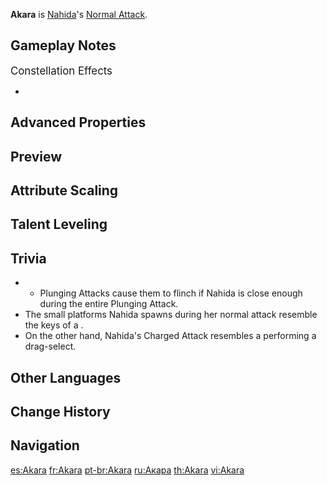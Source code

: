 {{Talent Infobox
|image         = Talent Akara.png
|character     = Nahida
|type          = Normal Attack
|info          = '''Normal Attack'''<br>Performs up to 4 attacks that deal {{Color|Dendro DMG}} to opponents in front of her.<br><br>'''Charged Attack'''<br>Consumes a certain amount of Stamina to deal {{Color|AoE Dendro DMG}} to opponents in front of her after a short casting time.<br><br>'''Plunging Attack'''<br>Calling upon the might of Dendro, Nahida plunges towards the ground from mid-air, damaging all opponents in her path. Deals {{Color|AoE Dendro DMG}} upon impact with the ground.
|scale_att1    = ATK
|hit1          = 40.3–76.6%
|hit2          = 37.0–70.3%
|hit3          = 45.9–87.2%
|hit4          = 58.4–111%
|charged       = 132.0–250.8%
|chargedStamina= 50
|plunge        = 56.8–120.3%
|plungeLow     = 114–240.5%
|plungeHigh    = 142–300.4%
}}
'''Akara''' is [[Nahida]]'s [[Normal Attack]].

==Gameplay Notes==
;<big>Constellation Effects</big>
* {{Talent Note|constellation|6|The Fruit of Reason's Culmination}}

==Advanced Properties==
{{Advanced Properties
|title   = Normal Attack 1-Hit
|gu      = 1U
|icdtag  = Normal Attack
|icdtype = 2.5s/3 Hits
|poise   = 7.557
|impulse = 2

|title2   = Normal Attack 2-Hit
|gu2      = 1U
|icdtag2  = Normal Attack
|icdtype2 = 2.5s/3 Hits
|poise2   = 6.933
|impulse2 = 2

|title3   = Normal Attack 3-Hit
|gu3      = 1U
|icdtag3  = Normal Attack
|icdtype3 = 2.5s/3 Hits
|poise3   = 8.601
|impulse3 = 2

|title4   = Normal Attack 4-Hit
|gu4      = 1U
|icdtag4  = Normal Attack
|icdtype4 = 2.5s/3 Hits
|poise4   = 10.951
|impulse4 = 3

|title5   = Charged Attack
|gu5      = 1U
|icdtag5  = none
|poise5   = 80
|impulse5 = 3

|title6   = Plunging Attack Collision
|gu6      = 0U
|icdtag6  = none
|poise6   = 5
|impulse6 = 2

|title7   = Low Plunge
|gu7      = 1U
|icdtag7  = none
|poise7   = 50
|impulse7 = 3

|title8   = High Plunge
|gu8      = 1U
|icdtag8  = none
|poise8   = 100
|impulse8 = 4
}}

==Preview==
{{Preview
|file1    = Akara Normal Preview
|caption1 = Normal Attack

|file2    = Akara Charged Preview
|caption2 = Charged Attack

|file3    = Akara Plunging Preview
|caption3 = Plunging Attack
}}

==Attribute Scaling==
{{Talent Scaling
|talentType=Normal Attack
|levels=11
|order=hit1,hit2,hit3,hit4,charged_title,charged,stamina,plunge_title,plunge,plungelow,plungehigh
|titles=1-Hit DMG (%),2-Hit DMG (%),3-Hit DMG (%),4-Hit DMG (%),Charged Attack,Charged Attack DMG (%),Charged Attack Stamina Cost,Plunging Attack,Plunge DMG (%),Low Plunge DMG (%),High Plunge DMG (%)
|hit1_1=40.3
|hit1_2=43.33
|hit1_3=46.35
|hit1_4=50.38
|hit1_5=53.4
|hit1_6=56.43
|hit1_7=60.46
|hit1_8=64.49
|hit1_9=68.52
|hit1_10=72.55
|hit1_11=76.58
|hit2_1=36.97
|hit2_2=39.75
|hit2_3=42.52
|hit2_4=46.22
|hit2_5=48.99
|hit2_6=51.76
|hit2_7=55.46
|hit2_8=59.16
|hit2_9=62.86
|hit2_10=66.55
|hit2_11=70.25
|hit3_1=45.87
|hit3_2=49.31
|hit3_3=52.76
|hit3_4=57.34
|hit3_5=60.78
|hit3_6=64.22
|hit3_7=68.81
|hit3_8=73.4
|hit3_9=77.99
|hit3_10=82.57
|hit3_11=87.16
|hit4_1=58.41
|hit4_2=62.79
|hit4_3=67.17
|hit4_4=73.01
|hit4_5=77.39
|hit4_6=81.77
|hit4_7=87.61
|hit4_8=93.45
|hit4_9=99.29
|hit4_10=105.13
|hit4_11=110.97
|charged_1=132
|charged_2=141.9
|charged_3=151.8
|charged_4=165
|charged_5=174.9
|charged_6=184.8
|charged_7=198
|charged_8=211.2
|charged_9=224.4
|charged_10=237.6
|charged_11=250.8
|stamina=50
|plunge_1=56.83
|plunge_2=61.45
|plunge_3=66.08
|plunge_4=72.69
|plunge_5=77.31
|plunge_6=82.6
|plunge_7=89.87
|plunge_8=97.14
|plunge_9=104.41
|plunge_10=112.34
|plunge_11=120.27
|plungelow_1=113.63
|plungelow_2=122.88
|plungelow_3=132.13
|plungelow_4=145.35
|plungelow_5=154.59
|plungelow_6=165.17
|plungelow_7=179.7
|plungelow_8=194.23
|plungelow_9=208.77
|plungelow_10=224.62
|plungelow_11=240.48
|plungehigh_1=141.93
|plungehigh_2=153.49
|plungehigh_3=165.04
|plungehigh_4=181.54
|plungehigh_5=193.1
|plungehigh_6=206.3
|plungehigh_7=224.45
|plungehigh_8=242.61
|plungehigh_9=260.76
|plungehigh_10=280.57
|plungehigh_11=300.37
}}

==Talent Leveling==
{{Talent Upgrade|Nahida}}

==Trivia==
* {{Talent Note|clap}}
** Plunging Attacks cause them to flinch if Nahida is close enough during the entire Plunging Attack.
* The small platforms Nahida spawns during her normal attack resemble the keys of a {{w|mechanical keyboard}}.
* On the other hand, Nahida's Charged Attack resembles a {{w|Cursor (user interface)#Pointer|mouse pointer}} performing a drag-select.

==Other Languages==
{{Other Languages
|en      = Akara
|zhs     = 行相
|zhs_rm  = Xíngxiāng
|zht     = 行相
|zht_rm  = Xíngxiāng
|zh_tl   = {{wt|ākāra|Ākāra|Etymology_2}}
|ja      = 行相
|ja_rm   = Gyousou
|ja_tl   = {{wt|ākāra|Ākāra|Etymology_2}}
|ko      = 마음에 비친 형상
|ko_rm   = Maeum-e Bichin Hyeongsang
|ko_tl   = Reflection in Mind
|es      = Akara
|fr      = Akara
|ru      = Акара
|th      = Akara
|vi      = Akara
|de      = Akara
|id      = Akara
|pt      = Akara
|tr      = Akara
|it      = Akara
}}

==Change History==
{{Change History|3.2}}

==Navigation==
{{Talent Navbox|Nahida}}

[[es:Akara]]
[[fr:Akara]]
[[pt-br:Akara]]
[[ru:Акара]]
[[th:Akara]]
[[vi:Akara]]